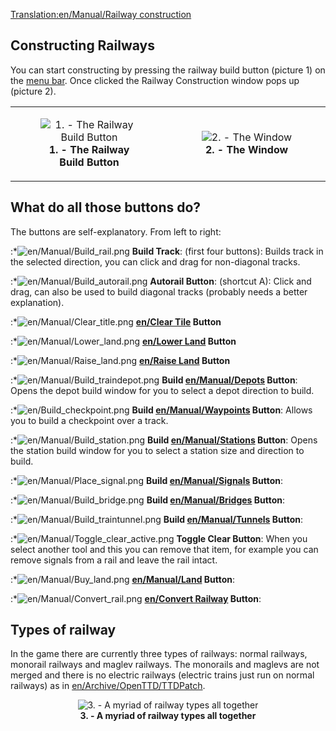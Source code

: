 [[Translation:en/Manual/Railway construction]]
==Constructing Railways==
You can start constructing by pressing the railway build button (picture 1) on the [[en/Manual/Game interface|menu bar]]. Once clicked the Railway Construction window pops up (picture 2).

{| align=center
| width="50%" align="center"|[[File:en/Manual/Manual html m772c5b23.png|center|frame|'''1. - The Railway Build Button''']]
| width="50%" align="center"|[[File:en/Railray construction window.png|center|frame|'''2. - The Window''']]
|}

==What do all those buttons do?==
The buttons are self-explanatory. From left to right:
:*[[File:en/Manual/Build rail.png]] '''Build Track''': (first four buttons): Builds track in the selected direction, you can click and drag for non-diagonal tracks.
:*[[File:en/Manual/Build autorail.png]] '''Autorail Button''': (shortcut A): Click and drag, can also be used to build diagonal tracks (probably needs a better explanation).
:*[[File:en/Manual/Clear title.png]] '''[[en/Clear Tile]] Button'''
:*[[File:en/Manual/Lower land.png]] '''[[en/Lower Land]] Button'''
:*[[File:en/Manual/Raise land.png]] '''[[en/Raise Land]] Button'''
:*[[File:en/Manual/Build traindepot.png]] '''Build [[en/Manual/Depots]] Button''': Opens the depot build window for you to select a depot direction to build.
:*[[File:en/Build checkpoint.png]] '''Build [[en/Manual/Waypoints]] Button''': Allows you to build a checkpoint over a track.
:*[[File:en/Manual/Build station.png]] '''Build [[en/Manual/Stations]] Button''': Opens the station build window for you to select a station size and direction to build.
:*[[File:en/Manual/Place signal.png]] '''Build [[en/Manual/Signals]] Button''':
:*[[File:en/Manual/Build bridge.png]] '''Build [[en/Manual/Bridges]] Button''':
:*[[File:en/Manual/Build traintunnel.png]] '''Build [[en/Manual/Tunnels]] Button''':
:*[[File:en/Manual/Toggle clear active.png]] '''Toggle Clear Button''': When you select another tool and this you can remove that item, for example you can remove signals from a rail and leave the rail intact.
:*[[File:en/Manual/Buy land.png]] '''[[en/Manual/Land]] Button''':
:*[[File:en/Manual/Convert rail.png]] '''[[en/Convert Railway]] Button''':

==Types of railway==
In the game there are currently three types of railways: normal railways, monorail railways and maglev railways. The monorails and maglevs are not merged and there is no electric railways (electric trains just run on normal railways) as in [[en/Archive/OpenTTD/TTDPatch]].

<center>[[File:en/Types of railway.png|center|frame|'''3. - A myriad of railway types all together''']]</center>